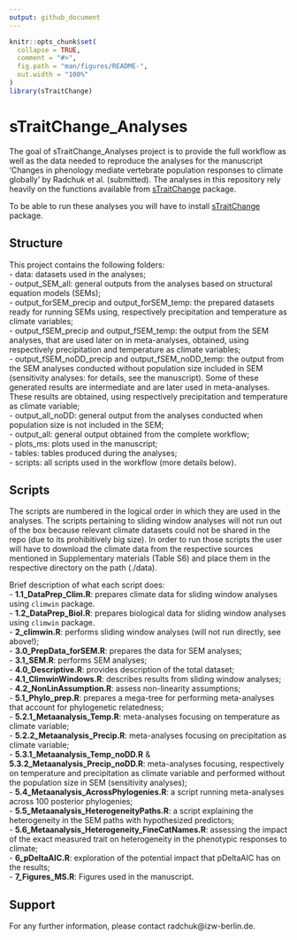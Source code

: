 ```yaml
---
output: github_document
---
```


<!-- README.md is generated from README.Rmd. Please edit that file -->

```r
knitr::opts_chunk$set(
  collapse = TRUE,
  comment = "#>",
  fig.path = "man/figures/README-",
  out.width = "100%"
)
library(sTraitChange)
```

# sTraitChange_Analyses

<!-- badges: start -->
<!-- badges: end -->

The goal of sTraitChange_Analyses project is to provide the full workflow as well as the data needed to reproduce the analyses for the manuscript 'Changes in phenology mediate vertebrate population responses to climate globally' by Radchuk et al. (submitted). The analyses in this repository rely heavily on the functions available from [sTraitChange](https://github.com/radchukv/sTraitChange) package. 

To be able to run these analyses you will have to install [sTraitChange](https://github.com/radchukv/sTraitChange) package. 

## Structure

This project contains the following folders:  
- data: datasets used in the analyses;   
- output_SEM_all: general outputs from the analyses based on structural equation models (SEMs);   
- output_forSEM_precip and output_forSEM_temp: the prepared datasets ready for running SEMs using, respectively precipitation and temperature as climate variables;      
- output_fSEM_precip and output_fSEM_temp: the output from the SEM analyses, that are used later on in meta-analyses, obtained, using respectively precipitation and temperature as climate variables;     
- output_fSEM_noDD_precip and output_fSEM_noDD_temp: the output from the SEM analyses conducted without population size included in SEM (sensitivity analyses: for details, see the manuscript). Some of these generated results are intermediate and are later used in meta-analyses. These results are obtained, using respectively precipitation and temperature as climate variable;    
- output_all_noDD: general output from the analyses conducted when population size is not included in the SEM;   
- output_all: general output obtained from the complete workflow;    
- plots_ms: plots used in the manuscript;   
- tables: tables produced during the analyses;   
- scripts: all scripts used in the workflow (more details below).    

## Scripts

The scripts are numbered in the logical order in which they are used in the analyses. The scripts  pertaining to sliding window analyses will not run out of the box because relevant climate datasets could not be shared in the repo (due to its prohibitively big size). In order to run those scripts
the user will have to download the climate data from the respective sources mentioned in Supplementary materials (Table S6) and place them in the respective directory on the path (./data).  

Brief description of what each script does:   
- **1.1_DataPrep_Clim.R**: prepares climate data for sliding window analyses using `climwin` package.  
- **1.2_DataPrep_Biol.R**: prepares biological data for sliding window analyses using `climwin` package.    
- **2_climwin.R**: performs sliding window analyses (will not run directly, see above!);    
- **3.0_PrepData_forSEM.R**: prepares the data for SEM analyses;   
- **3.1_SEM.R**: performs SEM analyses;    
- **4.0_Descriptive.R**: provides description of the total dataset;   
- **4.1_ClimwinWindows.R**: describes results from sliding window analyses;   
- **4.2_NonLinAssumption.R**: assess non-linearity assumptions;   
- **5.1_Phylo_prep.R**: prepares a mega-tree for performing meta-analyses that account for phylogenetic relatedness;   
- **5.2.1_Metaanalysis_Temp.R**: meta-analyses focusing on temperature as climate variable;   
- **5.2.2_Metaanalysis_Precip.R**: meta-analyses focusing on precipitation as climate variable;   
- **5.3.1_Metaanalysis_Temp_noDD.R** & **5.3.2_Metaanalysis_Precip_noDD.R**: meta-analyses focusing, respectively on temperature and precipitation as climate variable and performed without the population size in SEM (sensitivity analyses);    
- **5.4_Metaanalysis_AcrossPhylogenies.R**: a script running meta-analyses across 100 posterior phylogenies;    
- **5.5_Metaanalysis_HeterogeneityPaths.R**: a script explaining the heterogeneity in the SEM paths with hypothesized predictors;   
- **5.6_Metaanalysis_Heterogeneity_FineCatNames.R**: assessing the impact of the exact measured trait on heterogeneity in the phenotypic responses to climate;    
- **6_pDeltaAIC.R**: exploration of the potential impact that pDeltaAIC has on the results;   
- **7_Figures_MS.R**: Figures used in the manuscript.    

## Support

For any further information, please contact radchuk@izw-berlin.de.
